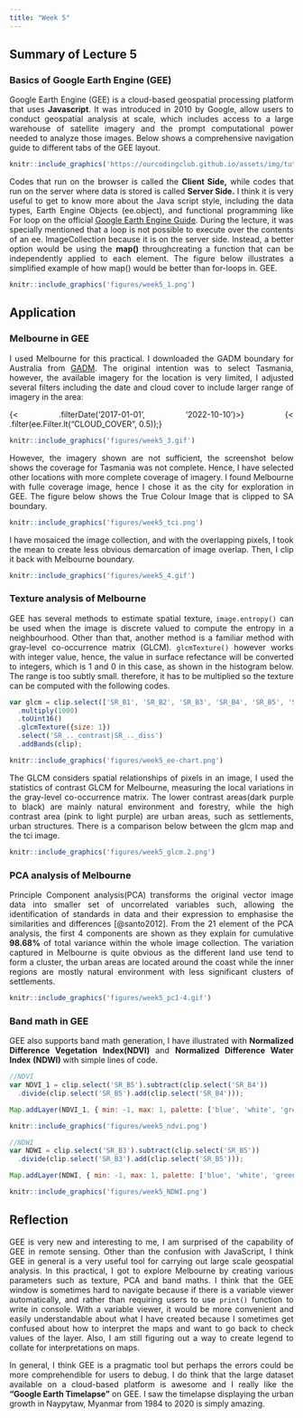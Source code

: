 ```yaml
---
title: "Week 5"
---
```


<div style="text-align: justify">

## Summary of Lecture 5

### Basics of Google Earth Engine (GEE)

Google Earth Engine (GEE) is a cloud-based geospatial processing platform that uses **Javascript**. It was introduced in 2010 by Google, allow users to conduct geospatial analysis at scale, which includes access to a large warehouse of satellite imagery and the prompt computational power needed to analyze those images. Below shows a comprehensive navigation guide to different tabs of the GEE layout.

```r
knitr::include_graphics('https://ourcodingclub.github.io/assets/img/tutorials/earth-engine/gee_layout.png')
```

Codes that run on the browser is called the **Client Side,** while codes that run on the server where data is stored is called **Server Side.** I think it is very useful to get to know more about the Java script style, including the data types, Earth Engine Objects (ee.object), and functional programming like For loop on the official [Google Earth Engine Guide](https://developers.google.com/earth-engine/tutorials/tutorial_js_02). During the lecture, it was specially mentioned that a loop is not possible to execute over the contents of an ee. ImageCollection because it is on the server side. Instead, a better option would be using the **map()** throughcreating a function that can be independently applied to each element. The figure below illustrates a simplified example of how map() would be better than for-loops in. GEE.

```r
knitr::include_graphics('figures/week5_1.png')

```

## Application

### Melbourne in GEE

I used Melbourne for this practical. I downloaded the GADM boundary for Australia from [GADM](https://gadm.org/). The original intention was to select Tasmania, however, the available imagery for the location is very limited, I adjusted several filters including the date and cloud cover to include larger range of imagery in the area:

{\< .filterDate('2017-01-01', '2022-10-10')\>} {\< .filter(ee.Filter.lt("CLOUD_COVER", 0.5));}

```r
knitr::include_graphics('figures/week5_3.gif')

```

However, the imagery shown are not sufficient, the screenshot below shows the coverage for Tasmania was not complete. Hence, I have selected other locations with more complete coverage of imagery. I found Melbourne with fulle coverage image, hence I chose it as the city for exploration in GEE. The figure below shows the True Colour Image that is clipped to SA boundary.

```r
knitr::include_graphics('figures/week5_tci.png')
```

I have mosaiced the image collection, and with the overlapping pixels, I took the mean to create less obvious demarcation of image overlap. Then, I clip it back with Melbourne boundary.

```r
knitr::include_graphics('figures/week5_4.gif')

```

### Texture analysis of Melbourne

GEE has several methods to estimate spatial texture, `image.entropy()` can be used when the image is discrete valued to compute the entropy in a neighbourhood. Other than that, another method is a familiar method with gray-level co-occurrence matrix (GLCM). `glcmTexture()` however works with integer value, hence, the value in surface refectance will be converted to integers, which is 1 and 0 in this case, as shown in the histogram below. The range is too subtly small. therefore, it has to be multiplied so the texture can be computed with the following codes.

```javascript
var glcm = clip.select(['SR_B1', 'SR_B2', 'SR_B3', 'SR_B4', 'SR_B5', 'SR_B6', 'SR_B7])
  .multiply(1000)
  .toUint16()
  .glcmTexture({size: 1})
  .select('SR_.._contrast|SR_.._diss')
  .addBands(clip);
```

```r
knitr::include_graphics('figures/week5_ee-chart.png')
```

The GLCM considers spatial relationships of pixels in an image, I used the statistics of contrast GLCM for Melbourne, measuring the local variations in the gray-level co-occurrence matrix. The lower contrast areas(dark purple to black) are mainly natural environment and forestry, while the high contrast area (pink to light purple) are urban areas, such as settlements, urban structures. There is a comparison below between the glcm map and the tci image.

```r
knitr::include_graphics('figures/week5_glcm.2.png')

```

### PCA analysis of Melbourne

Principle Component analysis(PCA) transforms the original vector image data into smaller set of uncorrelated variables such, allowing the identification of standards in data and their expression to emphasise the similarities and differences [@santo2012]. From the 21 element of the PCA analysis, the first 4 components are shown as they explain for cumulative **98.68%** of total variance within the whole image collection. The variation captured in Melbourne is quite obvious as the different land use tend to form a cluster, the urban areas are located around the coast while the inner regions are mostly natural environment with less significant clusters of settlements.

```r
knitr::include_graphics('figures/week5_pc1-4.gif')
```

### Band math in GEE

GEE also supports band math generation, I have illustrated with **Normalized Difference Vegetation Index(NDVI)** and **Normalized Difference Water Index** **(NDWI)** with simple lines of code.

```javascript
//NDVI
var NDVI_1 = clip.select('SR_B5').subtract(clip.select('SR_B4'))
  .divide(clip.select('SR_B5').add(clip.select('SR_B4')));

Map.addLayer(NDVI_1, { min: -1, max: 1, palette: ['blue', 'white', 'green']}, 'NDVI');
```

```r
knitr::include_graphics('figures/week5_ndvi.png')
```

```javascript
//NDWI
var NDWI = clip.select('SR_B3').subtract(clip.select('SR_B5'))
  .divide(clip.select('SR_B3').add(clip.select('SR_B5')));

Map.addLayer(NDWI, { min: -1, max: 1, palette: ['blue', 'white', 'green']}, 'NDWI');
```

```r
knitr::include_graphics('figures/week5_NDWI.png')
```

## Reflection

GEE is very new and interesting to me, I am surprised of the capability of GEE in remote sensing. Other than the confusion with JavaScript, I think GEE in general is a very useful tool for carrying out large scale geospatial analysis. In this practical, I got to explore Melbourne by creating various parameters such as texture, PCA and band maths. I think that the GEE window is sometimes hard to navigate because if there is a variable viewer automatically, and rather than requiring users to use `print()` function to write in console. With a variable viewer, it would be more convenient and easily understandable about what I have created because I sometimes get confused about how to interpret the maps and want to go back to check values of the layer. Also, I am still figuring out a way to create legend to collate for interpretations on maps.

In general, I think GEE is a pragmatic tool but perhaps the errors could be more comprehendible for users to debug. I do think that the large dataset available on a cloud-based platform is awesome and I really like the **"Google Earth Timelapse"** on GEE. I saw the timelapse displaying the urban growth in Naypytaw, Myanmar from 1984 to 2020 is simply amazing.
